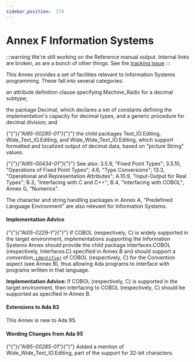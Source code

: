 ---
sidebar_position:  174
---

# Annex F Information Systems

:::warning
We're still working on the Reference manual output.  Internal links are broken,
as are a bunch of other things.
See the [tracking issue](https://github.com/ada-lang-io/ada-lang-io/issues/20)
:::


<p>This Annex provides a set of facilities relevant to Information Systems programming. These fall into several categories: </p>
<p>an attribute definition clause specifying Machine_Radix for a decimal subtype;</p>
<p>the package Decimal, which declares a set of constants defining the implementation's capacity for decimal types, and a generic procedure for decimal division; and</p>
<p>{"{"}<em>{"AI95-00285-01"}</em>{"}"} the child packages Text_IO.Editing, Wide_Text_IO.Editing, and Wide_Wide_Text_IO.Editing, which support formatted and localized output of decimal data, based on "picture String" values. </p>
<p>{"{"}<em>{"AI95-00434-01"}</em>{"}"} See also: 3.5.9, "Fixed Point Types"; 3.5.10, "Operations of Fixed Point Types"; 4.6, "Type Conversions"; 13.3, "Operational and Representation Attributes"; A.10.9, "Input-Output for Real Types"; B.3, "Interfacing with C and C++"; B.4, "Interfacing with COBOL"; Annex G, "Numerics".</p>
<p>The character and string handling packages in Annex A, "Predefined Language Environment" are also relevant for Information Systems. </p>

#### Implementation Advice

<p>{"{"}<em>{"AI05-0229-1"}</em>{"}"} If COBOL (respectively, C) is widely supported in the target environment, implementations supporting the Information Systems Annex should provide the child package Interfaces.COBOL (respectively, Interfaces.C) specified in Annex B and should support a <em>convention_</em><code><a href="../AA-2/AA-2.3#S0002">identifier</a></code> of COBOL (respectively, C) for the Convention aspect (see Annex B), thus allowing Ada programs to interface with programs written in that language. </p>
<Admonition type="note">
<p><strong>Implementation Advice: </strong>If COBOL (respectively, C) is supported in the target environment, then interfacing to COBOL (respectively, C) should be supported as specified in Annex B.</p></Admonition>


#### Extensions to Ada 83

<Admonition type="note">
<p>This Annex is new to Ada 95. </p></Admonition>


#### Wording Changes from Ada 95

<Admonition type="note">
<p>{"{"}<em>{"AI95-00285-01"}</em>{"}"} Added a mention of Wide_Wide_Text_IO.Editing, part of the support for 32-bit characters. </p></Admonition>

